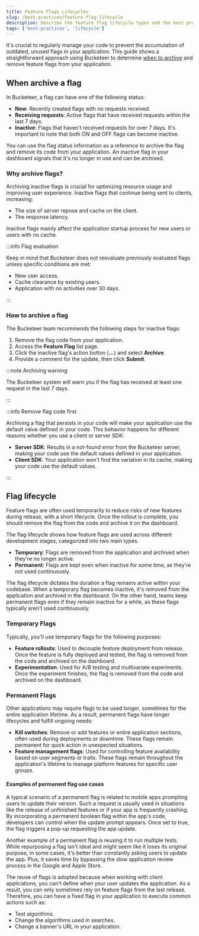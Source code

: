 ```yaml
---
title: Feature Flags Lifecycles
slug: /best-practices/feature-flag-lifecycle
description: Describe the feature flag lifecycle types and the best practices on how to use them.
tags: ['best-practices', 'lifecycle']
---
```



It's crucial to regularly manage your code to prevent the accumulation of outdated, unused flags in your application. This guide shows a straightforward approach using Bucketeer to determine [when to archive](/best-practices/feature-flag-lifecycle#when-archive-a-flag) and remove feature flags from your application. 

## When archive a flag

In Bucketeer, a flag can have one of the following status:

- **New**: Recently created flags with no requests received.
- **Receiving requests**: Active flags that have received requests within the last 7 days.
- **Inactive**: Flags that haven't received requests for over 7 days. It's important to note that both ON and OFF flags can become inactive.

<CenteredImg
  imgURL="img/best-practices/flag-status.png"
  alt="flag status"
/>

You can use the flag status information as a reference to archive the flag and remove its code from your application. An inactive flag in your dashboard signals that it's no longer in use and can be archived.

### Why archive flags?

Archiving inactive flags is crucial for optimizing resource usage and improving user experience. Inactive flags that continue being sent to clients, increasing:

- The size of server repose and cache on the client. 
- The response latency. 

Inactive flags mainly affect the application startup process for new users or users with no cache.

:::info Flag evaluation

Keep in mind that Bucketeer does not reevaluate previously evaluated flags unless specific conditions are met:

- New user access.
- Cache clearance by existing users.
- Application with no activities over 30 days.

:::

### How to archive a flag

The Bucketeer team recommends the following steps for inactive flags:

1. Remove the flag code from your application.
2. Access the **Feature Flag** list page.
3. Click the inactive flag's action button  (**...**) and select **Archive**. 
4. Provide a comment for the update, then click **Submit**.

<CenteredImg
  imgURL="img/best-practices/archive-flag.png"
  alt="archive flag"
/>

:::note Archiving warning

The Bucketeer system will warn you if the flag has received at least one request in the last 7 days.

:::

:::info Remove flag code first

Archiving a flag that persists in your code will make your application use the default value defined in your code. This behavior happens for different reasons whether you use a client or server SDK:

- **Server SDK**: Results in a not-found error from the Bucketeer server, making your code use the default values defined in your application.
- **Client SDK**: Your application won't find the variation in its cache, making your code use the default values.

:::

## Flag lifecycle

Feature flags are often used temporarily to reduce risks of new features during release, with a short lifecycle. Once the rollout is complete, you should remove the flag from the code and archive it on the dashboard.

The flag lifecycle shows how feature flags are used across different development stages, categorized into two main types.

- **Temporary**: Flags are removed from the application and archived when they're no longer active.
- **Permanent**: Flags are kept even when inactive for some time, as they're not used continuously.

The flag lifecycle dictates the duration a flag remains active within your codebase. When a temporary flag becomes inactive, it's removed from the application and archived in the dashboard. On the other hand, teams keep permanent flags even if they remain inactive for a while, as these flags typically aren't used continuously.

### Temporary Flags

Typically, you'll use temporary flags for the following purposes:

- **Feature rollouts**: Used to decouple feature deployment from release. Once the feature is fully deployed and tested, the flag is removed from the code and archived on the dashboard.
- **Experimentation**: Used for A/B testing and multivariate experiments. Once the experiment finishes, the flag is removed from the code and archived on the dashboard.

### Permanent Flags

Other applications may require flags to be used longer, sometimes for the entire application lifetime. As a result, permanent flags have longer lifecycles and fulfill ongoing needs:

- **Kill switches**: Remove or add features or entire application sections, often used during deployments or downtime. These flags remain permanent for quick action in unexpected situations.
- **Feature management flags**: Used for controlling feature availability based on user segments or traits. These flags remain throughout the application's lifetime to manage platform features for specific user groups.

#### Examples of permanent flag use cases

A typical scenario of a permanent flag is related to mobile apps prompting users to update their version. Such a request is usually used in situations like the release of unfinished features or if your app is frequently crashing. By incorporating a permanent boolean flag within the app's code, developers can control when the update prompt appears. Once set to true, the flag triggers a pop-up requesting the app update. 

Another example of a permanent flag is reusing it to run multiple tests. While repurposing a flag isn't ideal and might seem like it loses its original purpose, in some cases, it's better than constantly asking users to update the app. Plus, it saves time by bypassing the slow application review process in the Google and Apple Store.

The reuse of flags is adopted because when working with client applications, you can't define when your user updates the application. As a result, you can only sometimes rely on feature flags from the last release. Therefore, you can have a fixed flag in your application to execute common actions such as:

- Test algorithms.
- Change the algorithms used in searches.
- Change a banner's URL in your application.
